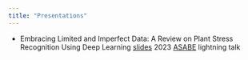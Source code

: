 ```yaml
---
title: "Presentations"
---
```



* Embracing Limited and Imperfect Data: A Review on Plant Stress Recognition Using Deep Learning [slides]() 2023 [ASABE](https://asabemeetings.org/) lightning talk 
